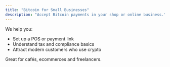 ```yaml
---
title: "Bitcoin for Small Businesses"
description: "Accept Bitcoin payments in your shop or online business."
---
```


We help you:

- Set up a POS or payment link
- Understand tax and compliance basics
- Attract modern customers who use crypto

Great for cafés, ecommerces and freelancers.
